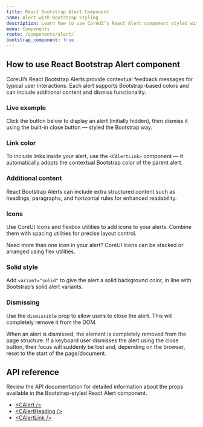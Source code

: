 ```yaml
---
title: React Bootstrap Alert Component
name: Alert with Bootstrap Styling
description: Learn how to use CoreUI’s React Alert component styled with Bootstrap for contextual feedback messages and dismissible UI alerts.
menu: Components
route: /components/alert/
bootstrap_component: true
---
```


## How to use React Bootstrap Alert component

CoreUI’s React Bootstrap Alerts provide contextual feedback messages for typical user interactions. Each alert supports Bootstrap-based colors and can include additional content and dismiss functionality.

<ExampleSnippet className="theme-bootstrap" component="AlertExample" componentName="React Bootstrap Alert" />

<Callout color="warning" type="colorAssistiveTechnologies" />

### Live example

Click the button below to display an alert (initially hidden), then dismiss it using the built-in close button — styled the Bootstrap way.

<ExampleSnippet className="theme-bootstrap" component="AlertLiveExample" componentName="React Bootstrap Alert" />

### Link color

To include links inside your alert, use the `<CAlertLink>` component — it automatically adopts the contextual Bootstrap color of the parent alert.

<ExampleSnippet className="theme-bootstrap" component="AlertLinkColorExample" componentName="React Bootstrap Alert" />

### Additional content

React Bootstrap Alerts can include extra structured content such as headings, paragraphs, and horizontal rules for enhanced readability.

<ExampleSnippet className="theme-bootstrap" component="AlertAdditionalContentExample" componentName="React Bootstrap Alert" />

### Icons

Use CoreUI Icons and flexbox utilities to add icons to your alerts. Combine them with spacing utilities for precise layout control.

<ExampleSnippet className="theme-bootstrap" component="AlertIcons1Example" componentName="React Bootstrap Alert" />

Need more than one icon in your alert? CoreUI Icons can be stacked or arranged using flex utilities.

<ExampleSnippet className="theme-bootstrap" component="AlertIcons2Example" componentName="React Bootstrap Alert" />

### Solid style

Add `variant="solid"` to give the alert a solid background color, in line with Bootstrap’s solid alert variants.

<ExampleSnippet className="theme-bootstrap" component="AlertSolidExample" componentName="React Bootstrap Alert" />

### Dismissing

Use the `dismissible` prop to allow users to close the alert. This will completely remove it from the DOM.

<ExampleSnippet className="theme-bootstrap" component="AlertDismissingExample" componentName="React Bootstrap Alert" />

<Callout color="warning">
  When an alert is dismissed, the element is completely removed from the page structure. If a
  keyboard user dismisses the alert using the close button, their focus will suddenly be lost and,
  depending on the browser, reset to the start of the page/document.
</Callout>

## API reference

Review the API documentation for detailed information about the props available in the Bootstrap-styled React Alert component.

- [&lt;CAlert /&gt;](./api/#calert)
- [&lt;CAlertHeading /&gt;](./api/#calertheading)
- [&lt;CAlertLink /&gt;](./api/#calertlink)
